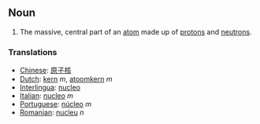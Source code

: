 == Noun ==
#The massive, central part of an [[atom]] made up of [[proton]]s and [[neutron]]s.

=== Translations ===
*[[Chinese]]: [[原子核]]
*[[Dutch]]: [[kern]] ''m'', [[atoomkern]] ''m''
*[[Interlingua]]: [[nucleo]]
*[[Italian]]: [[nucleo]] ''m''
*[[Portuguese]]: [[núcleo]] ''m''
*[[Romanian]]: [[nucleu]] ''n''